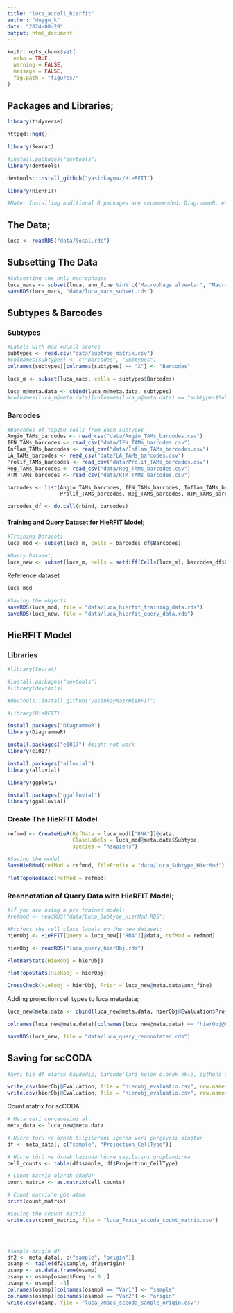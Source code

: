 ```yaml
---
title: "luca_aucell_hierfit"
author: "duygu_k"
date: "2024-08-29"
output: html_document
---
```


```r
knitr::opts_chunk$set(
  echo = TRUE,
  warning = FALSE,
  message = FALSE,
  fig.path = "figures/"
)
```

## Packages and Libraries;

```r
library(tidyverse)

httpgd::hgd()

```

```r
library(Seurat)

#install.packages("devtools")
library(devtools)

devtools::install_github("yasinkaymaz/HieRFIT")

library(HieRFIT)

#Note: Installing additional R packages are recommended: DiagrammeR, e1071, alluvial, and ggalluvial
```



## The Data;

```r

luca <- readRDS("data/local.rds")

```

## Subsetting The Data

```r

#Subsetting the only macrophages
luca_macs <- subset(luca, ann_fine %in% c("Macrophage alveolar", "Macrophage"))
saveRDS(luca_macs, "data/luca_macs_subset.rds")

```

## Subtypes & Barcodes

### Subtypes

```r

#Labels with max AUCell scores
subtypes <- read.csv("data/subtype_matrix.csv")
#colnames(subtypes) <- c("Barcodes", "Subtypes")
colnames(subtypes)[colnames(subtypes) == "X"] <- "Barcodes"

luca_m <- subset(luca_macs, cells = subtypes$Barcodes)

luca_m@meta.data <- cbind(luca_m@meta.data, subtypes)
#colnames(luca_m@meta.data)[colnames(luca_m@meta.data) == "subtypes$Subtypes"] <- "Subtypes"

```
### Barcodes

```r

#Barcodes of top250 cells from each subtypes
Angio_TAMs_barcodes <- read_csv("data/Angio_TAMs_barcodes.csv")
IFN_TAMs_barcodes <- read_csv("data/IFN_TAMs_barcodes.csv")
Inflam_TAMs_barcodes <- read_csv("data/Inflam_TAMs_barcodes.csv")
LA_TAMs_barcodes <- read_csv("data/LA_TAMs_barcodes.csv")
Prolif_TAMs_barcodes <- read_csv("data/Prolif_TAMs_barcodes.csv")
Reg_TAMs_barcodes <- read_csv("data/Reg_TAMs_barcodes.csv")
RTM_TAMs_barcodes <- read_csv("data/RTM_TAMs_barcodes.csv")

barcodes <- list(Angio_TAMs_barcodes, IFN_TAMs_barcodes, Inflam_TAMs_barcodes, LA_TAMs_barcodes, 
                 Prolif_TAMs_barcodes, Reg_TAMs_barcodes, RTM_TAMs_barcodes)

barcodes_df <- do.call(rbind, barcodes)


```

#### Training and Query Dataset for HieRFIT Model;

```r

#Training Dataset;
luca_mod <- subset(luca_m, cells = barcodes_df$Barcodes)

#Query Dataset;
luca_new <- subset(luca_m, cells = setdiff(Cells(luca_m), barcodes_df$Barcodes))

```

Reference dataset
```r
luca_mod
```


```r

#Saving the objects
saveRDS(luca_mod, file = "data/luca_hierfit_training_data.rds")
saveRDS(luca_new, file = "data/luca_hierfit_query_data.rds")

```



## HieRFIT Model

### Libraries

```r

#library(Seurat)

#install.packages("devtools")
#library(devtools)

#devtools::install_github("yasinkaymaz/HieRFIT")

#library(HieRFIT)

install.packages("DiagrammeR")
library(DiagrammeR)

install.packages("e1017") #might not work
library(e1017)

install.packages("alluvial")
library(alluvial)

library(ggplot2)

install.packages("ggalluvial")
library(ggalluvial)

```

### Create The HieRFIT Model


```r

refmod <- CreateHieR(RefData = luca_mod[["RNA"]]@data,
                     ClassLabels = luca_mod@meta.data$Subtype,
                     species = "hsapiens")

#Saving the model
SaveHieRMod(refMod = refmod, filePrefix = "data/Luca_Subtype_HierMod")

```


```r

PlotTopoNodeAcc(refMod = refmod)

```


### Reannotation of Query Data with HieRFIT Model;

```r

#if you are using a pre-trained model:
#refmod <- readRDS("data/Luca_Subtype_HierMod.RDS")

#Project the cell class labels on the new dataset:
hierObj <- HieRFIT(Query = luca_new[["RNA"]]@data, refMod = refmod)

```


```r
hierObj <- readRDS("luca_query_hierObj.rds")
```


```r

PlotBarStats(HieRobj = hierObj)

```

```r

PlotTopoStats(HieRobj = hierObj)

```


```r

CrossCheck(HieRobj = hierObj, Prior = luca_new@meta.data$ann_fine)

```


Adding projection cell types to luca metadata;

```r

luca_new@meta.data <- cbind(luca_new@meta.data, hierObj@Evaluation$Projection)

colnames(luca_new@meta.data)[colnames(luca_new@meta.data) == "hierObj@Evaluation$Projection"] <- "Projection_CellType"

saveRDS(luca_new, file = "data/luca_query_reannotated.rds")

```



## Saving for scCODA

```r

#ayrı bie df olarak kaydedip, barcode'ları kolon olarak ekle, pythona geçince rownmaes olarak atarsın, ona göre subset yapılabilir

write_csv(hierObj@Evaluation, file = "hierobj_evaluatio.csv", row.names=T)
write.csv(hierObj@Evaluation, file = "hierobj_evaluatio.csv", row.names=T)

```

Count matrix for scCODA
```r
# Meta veri çerçevesini al
meta_data <- luca_new@meta.data

# Hücre türü ve örnek bilgilerini içeren veri çerçevesi oluştur
df <- meta_data[, c("sample", "Projection_CellType")]

# Hücre türü ve örnek bazında hücre sayılarını gruplandırma
cell_counts <- table(df$sample, df$Projection_CellType)

# Count matrix olarak döndür
count_matrix <- as.matrix(cell_counts)

# Count matrix'e göz atma
print(count_matrix)

#Saving the coount matrix
write.csv(count_matrix, file = "luca_7macs_sccoda_count_matrix.csv")




#sample-origin df 
df2 <- meta_data[, c("sample", "origin")]
osamp <- table(df2$sample, df2$origin)
osamp <- as.data.frame(osamp)
osamp <- osamp[osamp$Freq != 0 ,]
osamp <- osamp[, -3]
colnames(osamp)[colnames(osamp) == "Var1"] <- "sample"
colnames(osamp)[colnames(osamp) == "Var2"] <- "origin"
write.csv(osamp, file = "luca_7macs_sccoda_sample_origin.csv")



```








